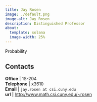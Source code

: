 ```yaml
---
title: Jay Rosen
image: ./default.png
image-alt: Jay Rosen
description: Distinguished Professor
about:
  template: solana
  image-width: 25%
---
```



Probability


## Contacts

**Office**    | 1S-204     <br/>
**Telephone** | x3610                              <br/>
**Email**     | `jay.rosen at csi.cuny.edu`                            <br/>
**url**       | [http://www.math.csi.cuny.edu/~rosen](http://www.math.csi.cuny.edu/~rosen)  <br/>


